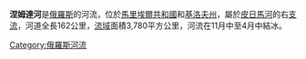 '''涅姆達河'''是[[俄羅斯|俄羅斯]]的河流，位於[[馬里埃爾共和國|馬里埃爾共和國]]和[[基洛夫州|基洛夫州]]，屬於[[皮日馬河_(維亞特卡河支流)|皮日馬河]]的右[[支流|支流]]，河道全長162公里，[[流域|流域]]面積3,780平方公里，河流在11月中至4月中結冰。

[[Category:俄羅斯河流|Category:俄羅斯河流]]

{{俄羅斯地理小作品}}